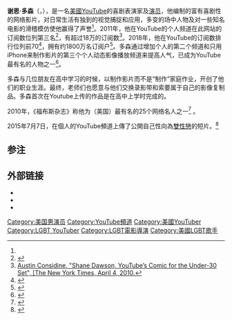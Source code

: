 {{藝人
| name = Shane Dawson
| type = 男演员
| image = Shane_Dawson_by_Gage_Skidmore.jpg
| birthdate = {{birth date and age|1988|7|19}}
| birthplace = {{USA}}[[加利福尼亚州|加利福尼亚州]][[長灘_(加利福尼亞州)|长滩]]
| residence = {{USA}}[[加利福尼亚州|加利福尼亚州]][[洛杉磯|洛杉磯]]
| occupation = [[YouTube|YouTube]] 的[[视频|影片]][[部落格|部落格]]制作人，[[喜剧演员|喜剧演员]]
| yearsactive = 2008年至今
| website = {{URL|http://shanedawsontv.com}}
}}

'''谢恩·多森'''（{{lang-en|Shane Lee Yaw}}，{{bd|1988年|7月19日|}}），是一名[[美國|美國]][[Youtube|YouTube]]的喜剧表演家及[[演员|演员]]，他编制的富有喜剧性的网络影片，对日常生活有独到的视觉捕捉和应用，多变的场中人物及对一些知名电影的滑稽模仿使他赢得了声誉<ref name = "forbes"/>。2011年，他在YouTube的个人频道在此网站的订阅数位列第三名<ref>{{Cite web|url=https://watchin.today/charts/channel/top|title=Most Subscribed YouTube Channels - WatchinToday|website=watchin.today|access-date=2019-04-27|5=|archive-url=https://web.archive.org/web/20190417075810/https://watchin.today/charts/channel/top|archive-date=2019-04-17|dead-url=yes}}</ref>，有超过18万的订阅数<ref>[http://www.nytimes.com/2010/04/04/fashion/04youtube.html {{Wayback|url=http://www.nytimes.com/2010/04/04/fashion/04youtube.html |date=20100413081540 }} Austin Considine, "Shane Dawson, YouTube’s Comic for the Under-30 Set", [The New York Times, April 4, 2010.]</ref>。2018年，他在YouTube的订阅数排行位列前70<ref>{{Cite journal|title=List of most-subscribed YouTube channels|url=https://en.wikipedia.org/w/index.php?title=List_of_most-subscribed_YouTube_channels&oldid=862101797|date=2018-10-02|journal=Wikipedia|language=en}}</ref>，拥有约1800万名订阅户<ref>{{Cite web|url=https://www.youtube.com/channel/UCV9_KinVpV-snHe3C3n1hvA|title=shane|accessdate=2018-10-02|work=YouTube|language=zh|archive-date=2018-10-02|archive-url=https://web.archive.org/web/20181002025106/https://www.youtube.com/channel/UCV9_KinVpV-snHe3C3n1hvA|dead-url=no}}</ref>。多森通过增加个人的第二个频道和只用iPhone来制作影片的第三个个人动态影像播放频道来提高人气，已成为YouTube最有名的人物之一<ref name="2comedy">{{cite web|url=http://www.youtube.com/user/ShaneDawsonTV2|title=YouTube - ShaneDawsonTV2's Channel|publisher=YouTube|accessdate=April 22, 2010|archive-date=2010-08-06|archive-url=https://web.archive.org/web/20100806231610/http://www.youtube.com//user//ShaneDawsonTV2|dead-url=no}}</ref>。

多森与几位朋友在高中学习的时候，以制作影片而不是“制作”家庭作业，开创了他们的职业生涯。最终，老师们也愿意与他们交换录影带和索要属于自己的影像复制品。多森首次在Youtube上传的作品是在高中上学时完成的。

2010年，《福布斯杂志》称他为（美国）最有名的25个网络名人之一<ref name="forbes">{{cite web|url=http://www.forbes.com/2010/02/02/web-celebrities-internet-thought-leaders-2010.html|title=The Web Celeb 25|last=Ewalt|first=David M.|date=2010-02-02|publisher=Forbes|accessdate=17 April 2010|archiveurl=https://archive.is/20121205203039/http://www.forbes.com/2010/02/02/web-celebrities-internet-thought-leaders-2010.html|archivedate=2012-12-05|deadurl=yes}}</ref> 。

2015年7月7日，在個人的YouTube頻道上傳了公開自己性向為[[雙性戀|雙性戀]]的短片。<ref>{{Citation|last=Shane Dawson TV|title=I'm Bisexual|date=2015-07-07|url=https://www.youtube.com/watch?v=PPdE3rbqf_Q&feature=youtu.be|accessdate=|archive-date=2019-04-08|archive-url=https://web.archive.org/web/20190408130231/https://www.youtube.com/watch?v=PPdE3rbqf_Q&feature=youtu.be|dead-url=no}}</ref>

==参注==
{{Reflist}}

==外部链接==
* {{official website|http://www.shanedawsontv.com/}}
* {{YouTube user|ShaneDawsonTV|ShaneDawsonTV}}
* {{imdb name|3507289|Shane Dawson}}

{{DEFAULTSORT:Dawson}}
[[Category:美国男演员|Category:美国男演员]]
[[Category:YouTube頻道|Category:YouTube頻道]]
[[Category:美國YouTuber|Category:美國YouTuber]]
[[Category:LGBT_YouTuber|Category:LGBT YouTuber]]
[[Category:LGBT電影導演|Category:LGBT電影導演]]
[[Category:美國LGBT歌手|Category:美國LGBT歌手]]